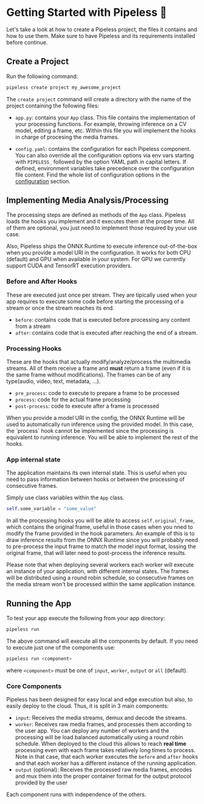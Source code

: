 # Getting Started with Pipeless 🚀

Let's take a look at how to create a Pipeless project, the files it contains and how to use them. Make sure to have Pipeless and its requirements installed before continue.


## Create a Project

Run the following command:

```bash copy
pipeless create project my_awesome_project
```

The `create project` command will create a directory with the name of the project containing the following files:

* `app.py`: contains your `App` class. This file contains the implementation of your processing functions. For example, throwing inference on a CV model, editing a frame, etc. Within this file you will implement the hooks in charge of procesing the media frames.

* `config.yaml`: contains the configuration for each Pipeless component. You can also override all the configuration options via env vars starting with `PIPELESS_` followed by the option YAML path in capital letters. If defined, environment variables take precedence over the configuration file content. Find the whole list of configuration options in the [configuration](/v0/configuration) section.

## Implementing Media Analysis/Processing

The processing steps are defined as methods of the `App` class. Pipeless loads the hooks you implement and it executes them at the proper time. All of them are optional, you just need to implement those required by your use case.

Also, Pipeless ships the ONNX Runtime to execute inference out-of-the-box when you provide a model URI in the configuration. It works for both CPU (default) and GPU when available in your system. For GPU we currently support CUDA and TensorRT execution providers.

### Before and After Hooks

These are executed just once per stream. They are tipically used when your app requires to execute some code before starting the processing of a stream or once the stream reaches its end.

- `before`: contains code that is executed before processing any content from a stream
- `after`: contains code that is executed after reaching the end of a stream.

### Processing Hooks

These are the hooks that actually modify/analyze/process the multimedia streams. All of them receive a frame and **must** return a frame (even if it is the same frame without modifications). The frames can be of any type(audio, video, text, metadata, ...).

- `pre_process`: code to execute to prepare a frame to be processed
- `process`: code for the actual frame processing
- `post-process`: code to execute after a frame is processed

<Callout>
When you provide a model URI in the config, the ONNX Runtime will be used to automatically run inference using the provided model. In this case, the `process` hook cannot be implemented since the processing is equivalent to running inference. You will be able to implement the rest of the hooks.
</Callout>

### App internal state

The application maintains its own internal state. This is useful when you need to pass information between hooks or between the processing of consecutive frames.

Simply use class variables within the `App` class.

```python copy
self.some_variable = "some_value"
```

In all the processing hooks you will be able to access `self.original_frame`, which contains the original frame, useful in those cases when you nned to modify the frame provided in the hook parameters. An example of this is to draw inference results from the ONNX Runtime since you will probably need to pre-process the input frame to match the model input format, lossing the original frame, that will later need to post-process the inference results.

<Callout>
Please note that when deploying several workers each worker will execute an instance of your application, with different internal states.
The frames will be distributed using a round robin schedule, so consecutive frames on the media stream won't be processed within the same application instance.
</Callout>

## Running the App

To test your app execute the following from your app directory:

```bash copy
pipeless run
```

The above command will execute all the components by default. If you need to execute just one of the components use:

```bash copy
pipeless run <component>
```

where `<component>` must be one of `input`, `worker`, `output` or `all` (default).

### Core Components

Pipeless has been designed for easy local and edge execution but also, to easily deploy to the cloud. Thus, it is split in 3 main components:

* `input`: Receives the media streams, demux and decode the streams.
* `worker`: Receives raw media frames, and processes them according to the user app. You can deploy any number of workers and the processing will be load balanced automatically using a round robin schedule. When deployed to the cloud this allows to reach **real time** processing even with each frame takes relatively long times to process. Note in that case, that each worker executes the `before` and `after` hooks and that each worker has a different instance of the running application.
* `output` (optional): Receives the processed raw media frames, encodes and mux them into the proper container format for the output protocol provided by the user

Each component runs with independence of the others.
